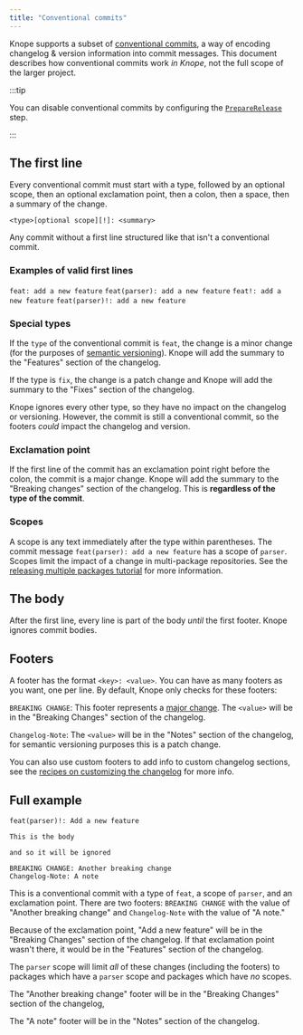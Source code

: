 ```yaml
---
title: "Conventional commits"
---
```



Knope supports a subset of [conventional commits](https://www.conventionalcommits.org/en/v1.0.0/),
a way of encoding changelog & version information into commit messages.
This document describes how conventional commits work _in Knope_, not the full scope of the larger project.

:::tip

You can disable conventional commits by configuring the [`PrepareRelease`] step.

:::

## The first line

Every conventional commit must start with a type,
followed by an optional scope, then an optional exclamation point, then a colon, then a space, then a summary of the change.

```text
<type>[optional scope][!]: <summary>
```

Any commit without a first line structured like that isn't a conventional commit.

### Examples of valid first lines

<Tabs>
  <TabItem label="Basic">
    <code>feat: add a new feature</code>
  </TabItem>
  <TabItem label="With scope">
    <code>feat(parser): add a new feature</code>
  </TabItem>
  <TabItem label="With exclamation point">
    <code>feat!: add a new feature</code>
  </TabItem>
  <TabItem label="With scope and exclamation point">
    <code>feat(parser)!: add a new feature</code>
  </TabItem>
</Tabs>

### Special types

If the `type` of the conventional commit is `feat`, the change is a minor change
(for the purposes of [semantic versioning](/reference/concepts/semantic-versioning)).
Knope will add the summary to the "Features" section of the changelog.

If the type is `fix`, the change is a patch change and Knope will add the summary to the "Fixes" section of the changelog.

Knope ignores every other type, so they have no impact on the changelog or versioning.
However, the commit is still a conventional commit, so the footers _could_ impact the changelog and version.

### Exclamation point

If the first line of the commit has an exclamation point right before the colon,
the commit is a major change.
Knope will add the summary to the "Breaking changes" section of the changelog.
This is **regardless of the type of the commit**.

### Scopes

A scope is any text immediately after the type within parentheses.
The commit message `feat(parser): add a new feature` has a scope of `parser`.
Scopes limit the impact of a change in multi-package repositories.
See the [releasing multiple packages tutorial](/tutorials/releasing-multiple-packages) for more information.

## The body

After the first line, every line is part of the body _until_ the first footer. Knope ignores commit bodies.

## Footers

A footer has the format `<key>: <value>`.
You can have as many footers as you want, one per line.
By default, Knope only checks for these footers:

`BREAKING CHANGE`: This footer represents a [major change].
The `<value>` will be in the "Breaking Changes" section of the changelog.

`Changelog-Note`: The `<value>` will be in the "Notes" section of the changelog, for semantic versioning purposes
this is a patch change.

You can also use custom footers to add info to custom changelog sections,
see the [recipes on customizing the changelog](/recipes/customizing-changelogs) for more info.

## Full example

```text
feat(parser)!: Add a new feature

This is the body

and so it will be ignored

BREAKING CHANGE: Another breaking change
Changelog-Note: A note
```

This is a conventional commit with a type of `feat`, a scope of `parser`, and an exclamation point.
There are two footers: `BREAKING CHANGE` with the value of "Another breaking change"
and `Changelog-Note` with the value of "A note."

Because of the exclamation point, "Add a new feature" will be in the "Breaking Changes" section of the changelog.
If that exclamation point wasn't there, it would be in the "Features" section of the changelog.

The `parser` scope will limit _all_ of these changes
(including the footers) to packages which have a `parser` scope and packages which have _no_ scopes.

The "Another breaking change" footer will be in the "Breaking Changes" section of the changelog,

The "A note" footer will be in the "Notes" section of the changelog.

[major change]: /reference/concepts/semantic-versioning#major-changes
[`PrepareRelease`]: /reference/config-file/steps/prepare-release#options
